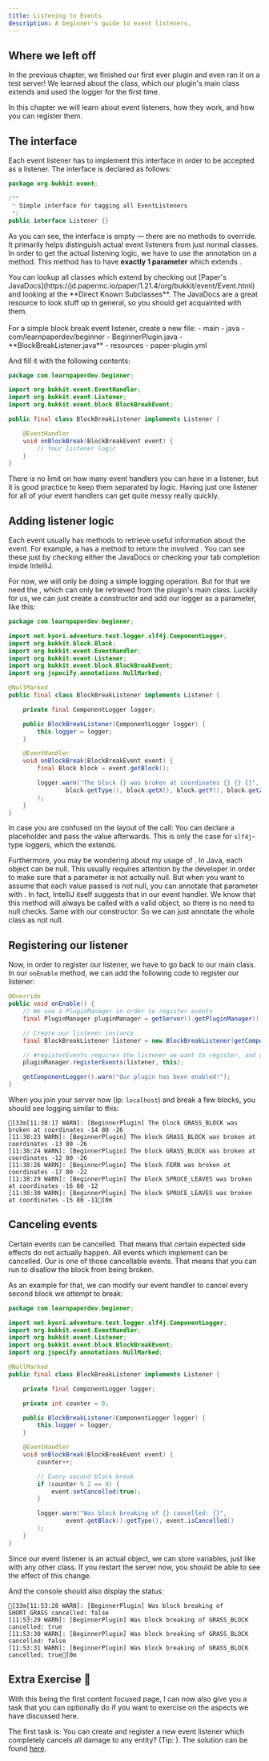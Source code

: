 ```yaml
---
title: Listening to Events
description: A beginner's guide to event listeners.
---
```




## Where we left off
In the previous chapter, we finished our first ever plugin and even ran it on a test server! We learned about the <JavaDocs id="JavaPlugin"/> class, which our plugin's main class extends
and used the logger for the first time.

In this chapter we will learn about event listeners, how they work, and how you can register them.

## The <JavaDocs id="Listener"/> interface
Each event listener has to implement this interface in order to be accepted as a listener. The interface is declared as follows:

```java title="Listener.java"
package org.bukkit.event;

/**
 * Simple interface for tagging all EventListeners
 */
public interface Listener {}
```

As you can see, the <JavaDocs id="Listener"/> interface is empty — there are no methods to override. It primarily helps distinguish actual event listeners from just normal classes.
In order to get the actual listening logic, we have to use the <JavaDocs id="EventHandler" name="@EventHandler"/> annotation on a method. This method has to have **exactly 1 parameter**
which extends <JavaDocs id="Event"/>.

<Aside title="List of all Events" type="tip">
    You can lookup all classes which extend <JavaDocs id="Event"/> by checking out [Paper's JavaDocs](https://jd.papermc.io/paper/1.21.4/org/bukkit/event/Event.html)
    and looking at the **Direct Known Subclasses**. The JavaDocs are a great resource to look stuff up in general, so you should get acquainted with them.
</Aside>

<br/>
For a simple block break event listener, create a new file:

<FileTree>
    - main
        - java
            - com/learnpaperdev/beginner
                - BeginnerPlugin.java
                - **BlockBreakListener.java**
        - resources
            - paper-plugin.yml
</FileTree>

And fill it with the following contents:

```java title="BlockBreakListener.java"
package com.learnpaperdev.beginner;

import org.bukkit.event.EventHandler;
import org.bukkit.event.Listener;
import org.bukkit.event.block.BlockBreakEvent;

public final class BlockBreakListener implements Listener {

    @EventHandler
    void onBlockBreak(BlockBreakEvent event) {
        // Your listener logic
    }
}
```

There is no limit on how many event handlers you can have in a listener, but it is good practice to keep them separated by logic. Having just one listener for all of your event handlers
can get quite messy really quickly.

## Adding listener logic
Each event usually has methods to retrieve useful information about the event. For example, a <JavaDocs id="BlockBreakEvent"/> has a method to return the involved <JavaDocs id="Block"/>.
You can see these just by checking either the JavaDocs or checking your tab completion inside IntelliJ.

For now, we will only be doing a simple logging operation. But for that we need the <JavaDocs id="ComponentLogger"/>, which can only be retrieved from the plugin's main class. Luckily for us,
we can just create a constructor and add our logger as a parameter, like this:

```java title="BlockBreakListener.java" collapse={1-8}
package com.learnpaperdev.beginner;

import net.kyori.adventure.text.logger.slf4j.ComponentLogger;
import org.bukkit.block.Block;
import org.bukkit.event.EventHandler;
import org.bukkit.event.Listener;
import org.bukkit.event.block.BlockBreakEvent;
import org.jspecify.annotations.NullMarked;

@NullMarked
public final class BlockBreakListener implements Listener {

    private final ComponentLogger logger;

    public BlockBreakListener(ComponentLogger logger) {
        this.logger = logger;
    }

    @EventHandler
    void onBlockBreak(BlockBreakEvent event) {
        final Block block = event.getBlock();

        logger.warn("The block {} was broken at coordinates {} {} {}",
                block.getType(), block.getX(), block.getY(), block.getZ()
        );
    }
}
```

In case you are confused on the layout of the <JavaDocs id="slf4jLogger" name="logger.warn" method="warn(java.lang.String,java.lang.Object...)"/> call:
You can declare a placeholder and pass the value afterwards. This is only the case for `slf4j`-type loggers, which the <JavaDocs id="ComponentLogger"/> extends.

Furthermore, you may be wondering about my usage of <JavaDocs id="NullMarked" name="@NullMarked"/>. In Java, each object can be null. This usually requires attention by the developer
in order to make sure that a parameter is not actually null. But when you want to assume that each value passed is not null, you can annotate that parameter with
<JavaDocs id="NonNull" name="@NonNull"/>.
In fact, IntelliJ itself suggests that in our event handler. We know that this method will always be called with a valid object, so there is no need to null checks. Same with our
constructor. So we can just annotate the whole class as not null.


## Registering our listener
Now, in order to register our listener, we have to go back to our main class. In our `onEnable` method, we can add the following code to register our listener:

```java title="BeginnerPlugin.java" startLineNumber="13"
@Override
public void onEnable() {
    // We use a PluginManager in order to register events
    final PluginManager pluginManager = getServer().getPluginManager();

    // Create our listener instance
    final BlockBreakListener listener = new BlockBreakListener(getComponentLogger());

    // #registerEvents requires the listener we want to register, and our plugin instance
    pluginManager.registerEvents(listener, this);

    getComponentLogger().warn("Our plugin has been enabled!");
}
```

When you join your server now (ip: `localhost`) and break a few blocks, you should see logging similar to this:
```ansi
[33m[11:38:17 WARN]: [BeginnerPlugin] The block GRASS_BLOCK was broken at coordinates -14 80 -26
[11:38:23 WARN]: [BeginnerPlugin] The block GRASS_BLOCK was broken at coordinates -13 80 -26
[11:38:24 WARN]: [BeginnerPlugin] The block GRASS_BLOCK was broken at coordinates -12 80 -26
[11:38:26 WARN]: [BeginnerPlugin] The block FERN was broken at coordinates -17 80 -22
[11:38:29 WARN]: [BeginnerPlugin] The block SPRUCE_LEAVES was broken at coordinates -16 80 -12
[11:38:30 WARN]: [BeginnerPlugin] The block SPRUCE_LEAVES was broken at coordinates -15 80 -11[0m
```

## Canceling events
Certain events can be cancelled. That means that certain expected side effects do not actually happen. All events which implement <JavaDocs id="Cancellable"/> can be cancelled.
Our <JavaDocs id="BlockBreakEvent"/> is one of those cancellable events. That means that you can run
<JavaDocs id="Cancellable" method="setCancelled(boolean)" name = "event.setCancelled(boolean)"/> to disallow the block from being broken.

As an example for that, we can modify our event handler to cancel every second block we attempt to break:
```java title="BlockBreakListener.java" collapse={1-7}
package com.learnpaperdev.beginner;

import net.kyori.adventure.text.logger.slf4j.ComponentLogger;
import org.bukkit.event.EventHandler;
import org.bukkit.event.Listener;
import org.bukkit.event.block.BlockBreakEvent;
import org.jspecify.annotations.NullMarked;

@NullMarked
public final class BlockBreakListener implements Listener {

    private final ComponentLogger logger;

    private int counter = 0;

    public BlockBreakListener(ComponentLogger logger) {
        this.logger = logger;
    }

    @EventHandler
    void onBlockBreak(BlockBreakEvent event) {
        counter++;

        // Every second block break
        if (counter % 2 == 0) {
            event.setCancelled(true);
        }

        logger.warn("Was block breaking of {} cancelled: {}",
                event.getBlock().getType(), event.isCancelled()
        );
    }
}
```

Since our event listener is an actual object, we can store variables, just like with any other class. If you restart the server now, you
should be able to see the effect of this change.

<FullWidthVideo src={BlockBreakCancelMp4}/>

And the console should also display the status:
```ansi showLineNumbers=false
[33m[11:53:28 WARN]: [BeginnerPlugin] Was block breaking of SHORT_GRASS cancelled: false
[11:53:29 WARN]: [BeginnerPlugin] Was block breaking of GRASS_BLOCK cancelled: true
[11:53:30 WARN]: [BeginnerPlugin] Was block breaking of GRASS_BLOCK cancelled: false
[11:53:31 WARN]: [BeginnerPlugin] Was block breaking of GRASS_BLOCK cancelled: true[0m
```

## Extra Exercise 👑
With this being the first content focused page, I can now also give you a task that you can optionally do if you want to exercise on the aspects we have discussed here.

The first task is: You can create and register a new event listener which completely cancels all damage to any entity? (Tip: <JavaDocs id="EntityDamageEvent"/>).
The solution can be found [here](/beginner/solutions/entity-damage-cancel).
